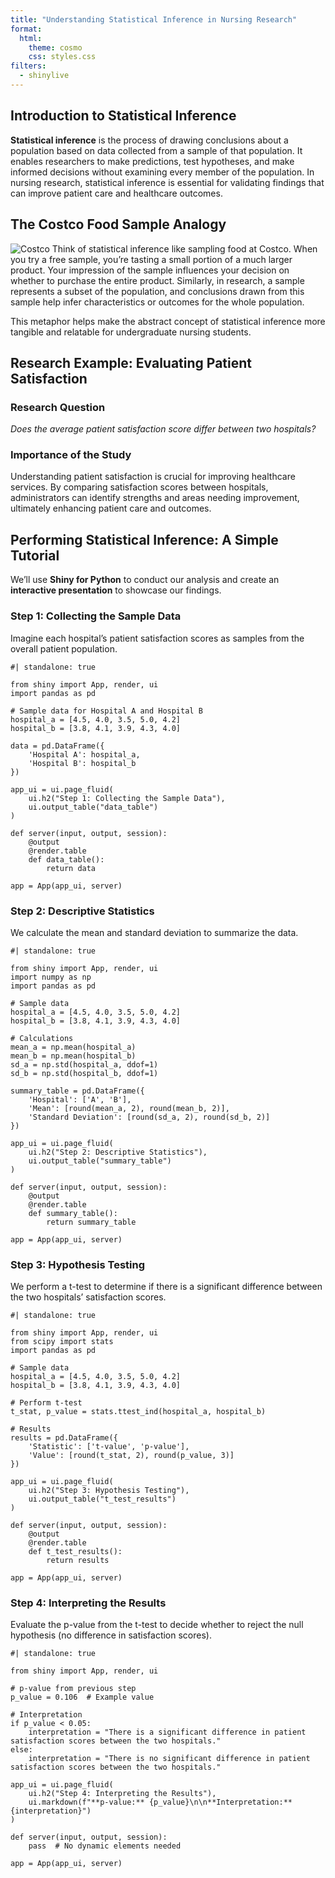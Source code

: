 ```yaml
---
title: "Understanding Statistical Inference in Nursing Research"
format: 
  html:
    theme: cosmo
    css: styles.css
filters:
  - shinylive
---
```


## Introduction to Statistical Inference

**Statistical inference** is the process of drawing conclusions about a population based on data collected from a sample of that population. It enables researchers to make predictions, test hypotheses, and make informed decisions without examining every member of the population. In nursing research, statistical inference is essential for validating findings that can improve patient care and healthcare outcomes.

## The Costco Food Sample Analogy

![Costco](sample.jpeg)
Think of statistical inference like sampling food at Costco. When you try a free sample, you're tasting a small portion of a much larger product. Your impression of the sample influences your decision on whether to purchase the entire product. Similarly, in research, a sample represents a subset of the population, and conclusions drawn from this sample help infer characteristics or outcomes for the whole population.

This metaphor helps make the abstract concept of statistical inference more tangible and relatable for undergraduate nursing students.

## Research Example: Evaluating Patient Satisfaction

### Research Question

*Does the average patient satisfaction score differ between two hospitals?*

### Importance of the Study

Understanding patient satisfaction is crucial for improving healthcare services. By comparing satisfaction scores between hospitals, administrators can identify strengths and areas needing improvement, ultimately enhancing patient care and outcomes.

## Performing Statistical Inference: A Simple Tutorial

We'll use **Shiny for Python** to conduct our analysis and create an **interactive presentation** to showcase our findings.

### Step 1: Collecting the Sample Data

Imagine each hospital’s patient satisfaction scores as samples from the overall patient population.

```shinylive-python
#| standalone: true

from shiny import App, render, ui
import pandas as pd

# Sample data for Hospital A and Hospital B
hospital_a = [4.5, 4.0, 3.5, 5.0, 4.2]
hospital_b = [3.8, 4.1, 3.9, 4.3, 4.0]

data = pd.DataFrame({
    'Hospital A': hospital_a,
    'Hospital B': hospital_b
})

app_ui = ui.page_fluid(
    ui.h2("Step 1: Collecting the Sample Data"),
    ui.output_table("data_table")
)

def server(input, output, session):
    @output
    @render.table
    def data_table():
        return data

app = App(app_ui, server)
```

### Step 2: Descriptive Statistics
We calculate the mean and standard deviation to summarize the data.

```shinylive-python
#| standalone: true

from shiny import App, render, ui
import numpy as np
import pandas as pd

# Sample data
hospital_a = [4.5, 4.0, 3.5, 5.0, 4.2]
hospital_b = [3.8, 4.1, 3.9, 4.3, 4.0]

# Calculations
mean_a = np.mean(hospital_a)
mean_b = np.mean(hospital_b)
sd_a = np.std(hospital_a, ddof=1)
sd_b = np.std(hospital_b, ddof=1)

summary_table = pd.DataFrame({
    'Hospital': ['A', 'B'],
    'Mean': [round(mean_a, 2), round(mean_b, 2)],
    'Standard Deviation': [round(sd_a, 2), round(sd_b, 2)]
})

app_ui = ui.page_fluid(
    ui.h2("Step 2: Descriptive Statistics"),
    ui.output_table("summary_table")
)

def server(input, output, session):
    @output
    @render.table
    def summary_table():
        return summary_table

app = App(app_ui, server)
```

### Step 3: Hypothesis Testing
We perform a t-test to determine if there is a significant difference between the two hospitals' satisfaction scores.

```shinylive-python
#| standalone: true

from shiny import App, render, ui
from scipy import stats
import pandas as pd

# Sample data
hospital_a = [4.5, 4.0, 3.5, 5.0, 4.2]
hospital_b = [3.8, 4.1, 3.9, 4.3, 4.0]

# Perform t-test
t_stat, p_value = stats.ttest_ind(hospital_a, hospital_b)

# Results
results = pd.DataFrame({
    'Statistic': ['t-value', 'p-value'],
    'Value': [round(t_stat, 2), round(p_value, 3)]
})

app_ui = ui.page_fluid(
    ui.h2("Step 3: Hypothesis Testing"),
    ui.output_table("t_test_results")
)

def server(input, output, session):
    @output
    @render.table
    def t_test_results():
        return results

app = App(app_ui, server)
```

### Step 4: Interpreting the Results
Evaluate the p-value from the t-test to decide whether to reject the null hypothesis (no difference in satisfaction scores).

```shinylive-python
#| standalone: true

from shiny import App, render, ui

# p-value from previous step
p_value = 0.106  # Example value

# Interpretation
if p_value < 0.05:
    interpretation = "There is a significant difference in patient satisfaction scores between the two hospitals."
else:
    interpretation = "There is no significant difference in patient satisfaction scores between the two hospitals."

app_ui = ui.page_fluid(
    ui.h2("Step 4: Interpreting the Results"),
    ui.markdown(f"**p-value:** {p_value}\n\n**Interpretation:** {interpretation}")
)

def server(input, output, session):
    pass  # No dynamic elements needed

app = App(app_ui, server)
```